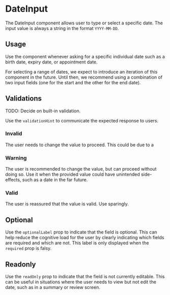 
<Meta of={Stories} />

# DateInput

<Status variant="stable" />

The DateInput component allows user to type or select a specific date. The input value is always a string in the format `YYYY-MM-DD`.

<Story of={Stories.Base} />
<Props />

## Usage

Use the component whenever asking for a specific individual date such as a birth date, expiry date, or appointment date.

For selecting a range of dates, we expect to introduce an iteration of this component in the future. Until then, we recommend using a combination of two input fields (one for the start and the other for the end date).

## Validations

TODO: Decide on built-in validation.

Use the `validationHint` to communicate the expected response to users.

### Invalid

The user needs to change the value to proceed. This could be due to a

### Warning

The user is recommended to change the value, but can proceed without doing so. Use it when the provided value could have unintended side-effects, such as a date in the far future.

### Valid

The user is reassured that the value is valid. Use sparingly.

<Story of={Stories.Validations} />

## Optional

Use the `optionalLabel` prop to indicate that the field is optional. This can help reduce the cognitive load for the user by clearly indicating which fields are required and which are not. This label is only displayed when the `required` prop is falsy.

<Story of={Stories.Optional} />

## Readonly

Use the `readOnly` prop to indicate that the field is not currently editable. This can be useful in situations where the user needs to view but not edit the date, such as in a summary or review screen.

<Story of={Stories.Readonly} />
